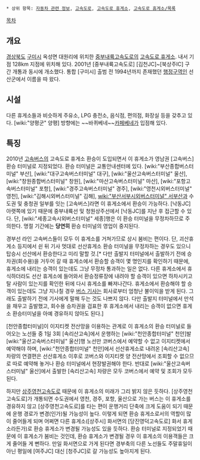  * 상위 항목: [[자동차 관련 정보]], [[고속도로]], [[고속도로 휴게소]], [[고속도로 휴게소/목록]]

[[목차]]

== 개요 ==
[[경상북도]] [[구미시]] 옥성면 대원리에 위치한 [[중부내륙고속도로]]의 [[고속도로 휴게소]]. 내서 기점 128km 지점에 위치해 있다. 2001년 [중부내륙고속도로] [김천JC]~[북상주IC] 구간 개통과 동시에 개소했다. 통합 [구미시] 출범 전 1994년까지 존재했던 [[행정구역]]인 선산군에서 이름을 따 왔다.

== 시설 ==
다른 휴게소들과 비슷하게 주유소, LPG 충전소, 음식점, 편의점, 화장실 등을 갖추고 있다. [wiki:"양평군" 양평] 방향에는 ~~바퀴베네~~[[카페베네]]가 입점해 있다.

== 특징 ==
2010년 [[고속버스]]의 고속도로 휴게소 환승이 도입되면서 이 휴게소가 영남권 [고속버스] 환승 터미널로 지정되었다. 환승 터미널은 교통안내센터에 있다. [wiki:"부산종합버스터미널" 부산], [wiki:"대구고속버스터미널" 대구], [wiki:"울산고속버스터미널" 울산], [wiki:"창원종합버스터미널" 창원], [wiki:"마산고속버스터미널" 마산], [wiki:"포항고속버스터미널" 포항], [wiki:"경주고속버스터미널" 경주], [wiki:"영천시외버스터미널" 영천], [wiki:"김해시외버스터미널" 김해], [[wiki:"부산서부시외버스터미널" 서부산]]과 수도권 및 충청권 일부를 잇는 [고속버스]라면 이 휴게소에서 환승이 가능하다. [낙동JC] 아랫쪽에 있기 때문에 중부내륙선 및 청원상주선에서 [낙동JC]를 지난 후 접근할 수 있다. 단, [wiki:"세종고속시외버스터미널" 세종]행은 이 환승 터미널을 무정차하므로 주의한다. 명절 기간에는 '''당연히''' 환승 터미널의 영업이 중지된다.

경부선 라인 고속버스들이 모두 이 휴게소를 거쳐가므로 상시 붐비는 편이다. 단, 괴산휴게소 등지에서 쉰 뒤 기사 멋대로 선산휴게소 환승 터미널을 무정차하는 경우도 있으니 탑승시 선산에서 환승한다고 미리 말할 것.[* 다만 출발지 터미널에서 출발하기 전에 승차권(회수용)을 거두어 갈 때 휴게소에서 환승할 승객이 몇 명인지를 확인하기 때문에, 휴게소에 내리는 승객이 있는데도 그냥 무정차 통과하는 일은 없다. 다른 휴게소에서 휴식하더라도 선산 휴게소에 들어와서 환승정류장에 내려야 할 승객이 있으면 하차시키고 탈 사람이 있는지를 확인한 뒤에 다시 휴게소를 빠져나간다. 휴게소에서 환승해야 할 승객이 있는데도 그냥 지나칠 경우 [[버스 기사]]는 회사로부터 엄청난 불이익을 받게 된다. 그래도 출발하기 전에 기사에게 말해 두는 것도 나쁘지 않다. 다만 출발지 터미널에서 만석을 채우고 출발했고, 회수용 승차권을 검표한 후 휴게소에서 내리는 승객이 없으면 휴게소 환승터미널을 아예 경유하지 않아도 된다.]

[천안종합터미널]이 이지티켓 전산망을 이용하는 관계로 이 휴게소의 환승 터미널로 들어오는 노선들 중 1일 3회 [속리산고속]에서 운행하는 [wiki:"천안종합터미널" 천안]발 [wiki:"울산고속버스터미널" 울산]행 노선만 코버스에서 예약할 수 없고 이지티켓에서 예약해야 하며, [wiki:"천안종합터미널" 천안]에서 선산휴게소로 내려온 [속리산고속] 차량의 연결편은 선산휴게소 이후로 코버스와 이지티켓 양 전산망에서 조회할 수 없으므로 따로 예약해 놓거나 환승 터미널에서 현장발권해야 한다. 반대로 [wiki:"울산고속버스터미널" 울산]에서 출발한 [속리산고속] 차량은 모두 코버스에서 예약 및 조회가 모두 된다.

하지만 [[상주영천고속도로]] 때문에 이 휴게소의 미래가 그리 밝지 않은 듯하다. [상주영천고속도로]가 개통되면 수도권에서 영천, 경주, 포항, 울산으로 가는 버스는 이 휴게소를 경유하지 않고 [상주영천고속도로]를 타는 편이 운행거리 단축에 크게 도움이 되기 때문에 운행 경로가 변경(인가)될 가능성이 높다. 이렇게 되면 환승 휴게소로서의 역할이 많이 줄어들게 되며 어쩌면 다른 휴게소([상주시] 화서면의 [당진영덕고속도로] 화서 휴게소라든가)로 환승 휴게소가 변경될 가능성도 있을 듯하다. 환승 터미널로 지정되었기 때문에 이 휴게소가 붐비는 것인데, 환승 휴게소가 변경될 경우 이 휴게소의 이용객들은 크게 줄어들 게 뻔하다. 만일 화서면으로 가게 된다면 경부축의 다른 노선들도 주말휴일이 아닌 평일에 [여주JC] 대신 [청주JC]로 갈 가능성도 높아지게 된다.
